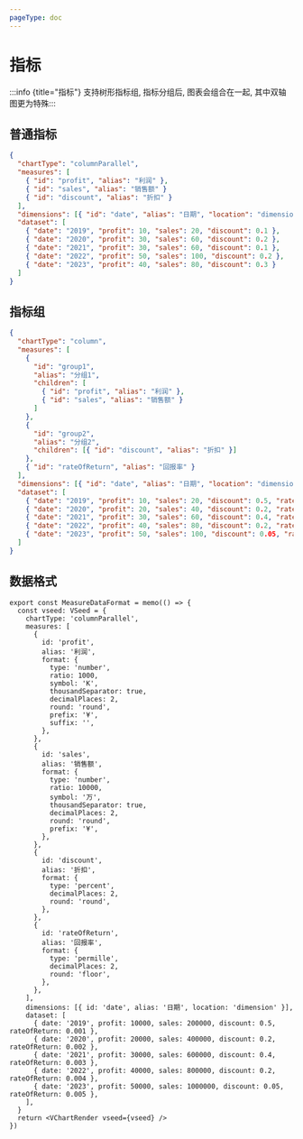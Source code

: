 ```yaml
---
pageType: doc
---
```



# 指标

:::info {title="指标"} 支持树形指标组, 指标分组后, 图表会组合在一起, 其中双轴图更为特殊:::

## 普通指标

<Measures />

```json {4-6}
{
  "chartType": "columnParallel",
  "measures": [
    { "id": "profit", "alias": "利润" },
    { "id": "sales", "alias": "销售额" }
    { "id": "discount", "alias": "折扣" }
  ],
  "dimensions": [{ "id": "date", "alias": "日期", "location": "dimension" }],
  "dataset": [
    { "date": "2019", "profit": 10, "sales": 20, "discount": 0.1 },
    { "date": "2020", "profit": 30, "sales": 60, "discount": 0.2 },
    { "date": "2021", "profit": 30, "sales": 60, "discount": 0.1 },
    { "date": "2022", "profit": 50, "sales": 100, "discount": 0.2 },
    { "date": "2023", "profit": 40, "sales": 80, "discount": 0.3 }
  ]
}
```

## 指标组

<MeasureGroups />

```json {4-17}
{
  "chartType": "column",
  "measures": [
    {
      "id": "group1",
      "alias": "分组1",
      "children": [
        { "id": "profit", "alias": "利润" },
        { "id": "sales", "alias": "销售额" }
      ]
    },
    {
      "id": "group2",
      "alias": "分组2",
      "children": [{ "id": "discount", "alias": "折扣" }]
    },
    { "id": "rateOfReturn", "alias": "回报率" }
  ],
  "dimensions": [{ "id": "date", "alias": "日期", "location": "dimension" }],
  "dataset": [
    { "date": "2019", "profit": 10, "sales": 20, "discount": 0.5, "rateOfReturn": 0.1 },
    { "date": "2020", "profit": 20, "sales": 40, "discount": 0.2, "rateOfReturn": 0.2 },
    { "date": "2021", "profit": 30, "sales": 60, "discount": 0.4, "rateOfReturn": 0.3 },
    { "date": "2022", "profit": 40, "sales": 80, "discount": 0.2, "rateOfReturn": 0.4 },
    { "date": "2023", "profit": 50, "sales": 100, "discount": 0.05, "rateOfReturn": 0.5 }
  ]
}
```

## 数据格式

<MeasureDataFormat />

```tsx pure {4-50}
export const MeasureDataFormat = memo(() => {
  const vseed: VSeed = {
    chartType: 'columnParallel',
    measures: [
      {
        id: 'profit',
        alias: '利润',
        format: {
          type: 'number',
          ratio: 1000,
          symbol: 'K',
          thousandSeparator: true,
          decimalPlaces: 2,
          round: 'round',
          prefix: '¥',
          suffix: '',
        },
      },
      {
        id: 'sales',
        alias: '销售额',
        format: {
          type: 'number',
          ratio: 10000,
          symbol: '万',
          thousandSeparator: true,
          decimalPlaces: 2,
          round: 'round',
          prefix: '¥',
        },
      },
      {
        id: 'discount',
        alias: '折扣',
        format: {
          type: 'percent',
          decimalPlaces: 2,
          round: 'round',
        },
      },
      {
        id: 'rateOfReturn',
        alias: '回报率',
        format: {
          type: 'permille',
          decimalPlaces: 2,
          round: 'floor',
        },
      },
    ],
    dimensions: [{ id: 'date', alias: '日期', location: 'dimension' }],
    dataset: [
      { date: '2019', profit: 10000, sales: 200000, discount: 0.5, rateOfReturn: 0.001 },
      { date: '2020', profit: 20000, sales: 400000, discount: 0.2, rateOfReturn: 0.002 },
      { date: '2021', profit: 30000, sales: 600000, discount: 0.4, rateOfReturn: 0.003 },
      { date: '2022', profit: 40000, sales: 800000, discount: 0.2, rateOfReturn: 0.004 },
      { date: '2023', profit: 50000, sales: 1000000, discount: 0.05, rateOfReturn: 0.005 },
    ],
  }
  return <VChartRender vseed={vseed} />
})
```
